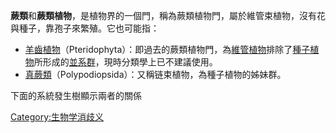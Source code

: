 '''蕨類'''和'''蕨類植物'''，是植物界的一個門，稱為蕨類植物門，屬於維管束植物，沒有花與種子，靠孢子來繁殖。它也可能指：
* [[羊齒植物|羊齒植物]]（Pteridophyta）：即過去的蕨類植物門，為[[維管植物|維管植物]]排除了[[種子植物|種子植物]]所形成的[[並系群|並系群]]，現時分類學上已不建議使用。
* [[真蕨類|真蕨類]]（Polypodiopsida）：又稱链束植物，為種子植物的姊妹群。

下面的系統發生樹顯示兩者的關係

{{Barlabel
|size=4
|at1=1.5|label1='''[[羊齒植物|羊齒植物]]'''<br>Pteridophyta
|cladogram=
{{clade
|label1=[[维管植物|维管植物]]<br>Tracheophyta
|1={{clade
|1= [[石松門|石松門]]<br>Lycopodiophyta|barbegin1=green
|label2=[[真叶植物|真叶植物]]<br>Euphyllophyta
|2= {{clade
|     1='''[[真蕨類|真蕨類]]'''<br>Polypodiophyta|barend1=green
|label2=[[种子植物|种子植物]]<br>Spermatophyta
|     2={{clade
|       1=[[裸子植物|裸子植物]]<br>Gymnospermae
|       2=[[被子植物|被子植物]]<br>Angiospermae
}}
}}
}}
}}
}}

{{Disambig}}

[[Category:生物学消歧义|Category:生物学消歧义]]